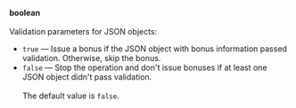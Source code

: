 **boolean**<br/><br/>Validation parameters for JSON objects:

- `true` — Issue a bonus if the JSON object with bonus information passed validation. Otherwise, skip the bonus.
- `false` — Stop the operation and don't issue bonuses if at least one JSON object didn't pass validation.<br/><br/>The default value is `false`.